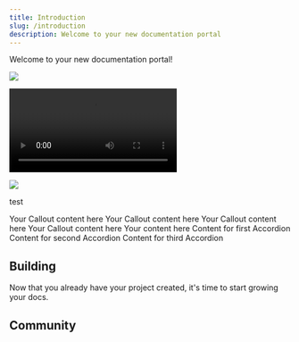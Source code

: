 ```yaml
---
title: Introduction
slug: /introduction
description: Welcome to your new documentation portal
---
```



Welcome to your new documentation portal!

<Image src="media/Mockup_WriteDocs_Light.png" srcDark="media/Mockup_WriteDocs_Dark.png"/>


<Video src="media/test.mp4" margin={30}></Video>

<Image src="media/oi.png" size="80%"></Image>

test



<Card title="Card Title" description="Card Description"></Card>

<Card title="Icon Card Title" description="Card Description" icon="file-text" iconType="regular" iconSize="32px"></Card>



<Cardlist cols="2">
  <Card title="Regular Card" description="A simple card without icon"></Card>
  <Card title="Icon Card" description="A card with an icon" icon="file-text" iconType="regular" iconSize="32px"></Card>
</Cardlist>


<Callout type="info" title="Info Title">
Your Callout content here
</Callout>

<Callout type="danger" title="Danger Title">
Your Callout content here
</Callout>
<Callout type="success" title="Success Title">
Your Callout content here
</Callout>
<Callout type="warning" title="Warning Title">
Your Callout content here
</Callout>


<Accordion title="Accordion Title">
Your content here
</Accordion>

<Accordiongroup>
<Accordion title="First Accordion">
Content for first Accordion
</Accordion>

<Accordion title="Second Accordion">
Content for second Accordion
</Accordion>

<Accordion title="Third Accordion">
Content for third Accordion
</Accordion>
</Accordiongroup>

## Building
Now that you already have your project created, it's time to start growing your docs.


<CardList cols={2}>

<Card 
  title="Preview Changes"
  description="Preview your changes locally before making them live."
  icon="image"
  iconType='regular'
  link="/local-development"
/>

<Card 
  title="Customize Style"
  description="Make your docs aligned with your company's branding."
  icon="palette"
  iconType='regular'
  link="/global-settings"
/>

<Card 
  title="Create Pages"
  description="Start creating MDX pages with your content."
  icon="pen"
  iconType='regular'
  link="https://docs.writedocs.io/mdx-pages"
/>

<Card 
  title="Reference APIs"
  description="Automatically generate endpoint pages from an OpenAPI spec."
  icon="code"
  iconType='regular'
  link="https://docs.writedocs.io/api-pages"
/>

<Card 
  title="Use Templates"
  description="Accelerate your docs with ready-to-use templates."
  icon="files"
  iconType='regular'
  link="/api-introduction"
/>

<Card 
  title="Integrate Analytics"
  description="Get insights on how users are interacting with your docs."
  icon="chart-line-up"
  iconType='regular'
/>

</CardList>

## Community

<Card 
  title="WriteDocs Slack Community"
  description="Connect, share, and learn with fellow documentation enthusiasts by joining the WriteDocs Slack Community. Get real-time support and insights directly from our dedicated channels!"
  link="https://join.slack.com/t/writedocscommunity/shared_invite/zt-2q61ug34g-wTczth5B_rUThMVbJIyQpg"
  icon="SlackLogo"
  iconType='duotone'
/>
